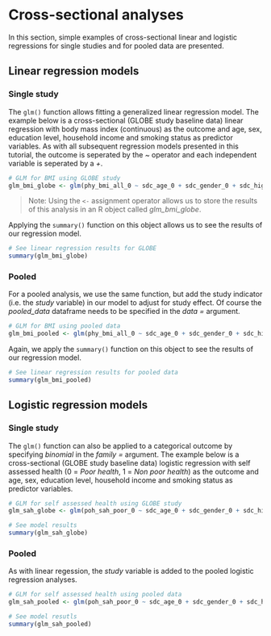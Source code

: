 # Cross-sectional analyses {#cross-sectional}
In this section, simple examples of cross-sectional linear and logistic regressions for single studies and for pooled data are presented.

## Linear regression models
### Single study
The `glm()` function allows fitting a generalized linear regression model. The example below is a cross-sectional (GLOBE study baseline data) linear regression with body mass index (continuous) as the outcome and age, sex, education level, household income and smoking status as predictor variables. As with all subsequent regression models presented in this tutorial, the outcome is seperated by the *~* operator and each independent variable is seperated by a *+*. 
```r
# GLM for BMI using GLOBE study
glm_bmi_globe <- glm(phy_bmi_all_0 ~ sdc_age_0 + sdc_gender_0 + sdc_highest_edu_0 + sdc_income_0 + lsb_smk_status_0, family = gaussian, data = globe_data)
```

>Note: Using the `<-` assignment operator allows us to store the results of this analysis in an R object called *glm_bmi_globe*. 

Applying the `summary()` function on this object allows us to see the results of our regression model. 
```r
# See linear regression results for GLOBE
summary(glm_bmi_globe)
```

### Pooled
For a pooled analysis, we use the same function, but add the study indicator (i.e. the *study* variable) in our model to adjust for study effect. Of course the *pooled_data* dataframe needs to be specified in the _data =_ argument.
```r
# GLM for BMI using pooled data
glm_bmi_pooled <- glm(phy_bmi_all_0 ~ sdc_age_0 + sdc_gender_0 + sdc_highest_edu_0 + sdc_income_0 + lsb_smk_status_0 + study, family = gaussian, data = pooled_data)
```

Again, we apply the `summary()` function on this object to see the results of our regression model. 
```r
# See linear regression results for pooled data
summary(glm_bmi_pooled)
```

## Logistic regression models
### Single study
The `glm()` function can also be applied to a categorical outcome by specifying _binomial_ in the _family =_ argument. The example below is a cross-sectional (GLOBE study baseline data) logistic regression with self assessed health (0 = _Poor health_, 1 = _Non poor health_) as the outcome and age, sex, education level, household income and smoking status as predictor variables. 
```r
# GLM for self assessed health using GLOBE study
glm_sah_globe <- glm(poh_sah_poor_0 ~ sdc_age_0 + sdc_gender_0 + sdc_highest_edu_0 + sdc_income_0 + lsb_smk_status_0, family = binomial, data = globe_data)

# See model results
summary(glm_sah_globe)
```


### Pooled
As with linear regession, the _study_ variable is added to the pooled logistic regression analyses.
```r
# GLM for self assessed health using pooled data
glm_sah_pooled <- glm(poh_sah_poor_0 ~ sdc_age_0 + sdc_gender_0 + sdc_highest_edu_0 + sdc_income_0 + lsb_smk_status_0 + study, family = binomial, data = pooled_data)

# See model resutls
summary(glm_sah_pooled)
```
